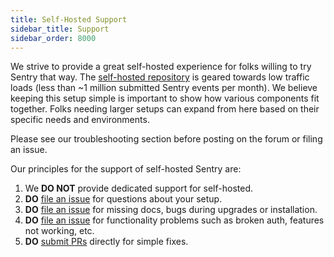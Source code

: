 ```yaml
---
title: Self-Hosted Support
sidebar_title: Support
sidebar_order: 8000
---
```


We strive to provide a great self-hosted experience for folks willing to try Sentry that way. The [self-hosted repository](https://github.com/getsentry/self-hosted) is geared towards low traffic loads (less than ~1 million submitted Sentry events per month). We believe keeping this setup simple is important to show
how various components fit together. Folks needing larger setups can expand from here based on their specific needs and environments.

<Alert title="Note">
Please see our <Link to="/self-hosted/troubleshooting/">troubleshooting section</Link> before posting on the forum or filing an issue.
</Alert>

Our principles for the support of self-hosted Sentry are:

1. We **DO NOT** provide dedicated support for self-hosted.
2. **DO** [file an issue](https://github.com/getsentry/self-hosted/issues/new?assignees=&labels=&template=problem-report.yml) for questions about your setup.
3. **DO** [file an issue](https://github.com/getsentry/self-hosted/issues/new/choose) for missing docs, bugs during upgrades or installation.
4. **DO** [file an issue](https://github.com/getsentry/sentry/issues/new/choose) for functionality problems such as broken auth, features not working, etc.
5. **DO** [submit PRs](https://github.com/getsentry/self-hosted/compare) directly for simple fixes.
